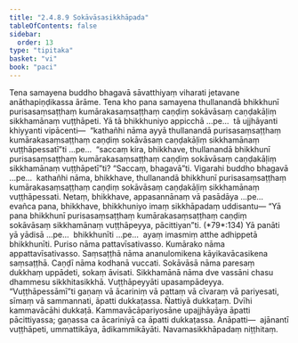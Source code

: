 ```yaml
---
title: "2.4.8.9 Sokāvāsasikkhāpada"
tableOfContents: false
sidebar:
  order: 13
type: "tipitaka"
basket: "vi"
book: "paci"
---
```



<DynamicBreadcrumb />

<Division number="1158" book="paci" bookNo="2" page="445">

<Paragraph number="3384" book="paci">
Tena samayena buddho bhagavā sāvatthiyaṃ viharati jetavane anāthapiṇḍikassa ārāme. Tena kho pana samayena thullanandā bhikkhunī purisasaṃsaṭṭhaṃ kumārakasaṃsaṭṭhaṃ caṇḍiṃ sokāvāsaṃ caṇḍakāḷiṃ sikkhamānaṃ vuṭṭhāpeti.
</Paragraph>

<Paragraph number="3385" book="paci">
Yā tā bhikkhuniyo appicchā …pe…  tā ujjhāyanti khiyyanti vipācenti—  “kathañhi nāma ayyā thullanandā purisasaṃsaṭṭhaṃ kumārakasaṃsaṭṭhaṃ caṇḍiṃ sokāvāsaṃ caṇḍakāḷiṃ sikkhamānaṃ vuṭṭhāpessatī”ti …pe…  “saccaṃ kira, bhikkhave, thullanandā bhikkhunī purisasaṃsaṭṭhaṃ kumārakasaṃsaṭṭhaṃ caṇḍiṃ sokāvāsaṃ caṇḍakāḷiṃ sikkhamānaṃ vuṭṭhāpetī”ti? “Saccaṃ, bhagavā”ti. Vigarahi buddho bhagavā …pe…  kathañhi nāma, bhikkhave, thullanandā bhikkhunī purisasaṃsaṭṭhaṃ kumārakasaṃsaṭṭhaṃ caṇḍiṃ sokāvāsaṃ caṇḍakāḷiṃ sikkhamānaṃ vuṭṭhāpessati. Netaṃ, bhikkhave, appasannānaṃ vā pasādāya …pe…  evañca pana, bhikkhave, bhikkhuniyo imaṃ sikkhāpadaṃ uddisantu—
</Paragraph>

</Division>
<Division number="1159" book="paci" bookNo="2" page="446">

<Paragraph number="3386" book="paci">
<Emphasis>“Yā pana bhikkhunī purisasaṃsaṭṭhaṃ kumārakasaṃsaṭṭhaṃ caṇḍiṃ sokāvāsaṃ sikkhamānaṃ vuṭṭhāpeyya, pācittiyan”</Emphasis>ti. (*79*:<Emphasis>134</Emphasis>)
</Paragraph>

</Division>
<Division number="1160" book="paci" bookNo="2" page="446">

<Paragraph number="3387" book="paci">
<Emphasis>Yā panā</Emphasis>ti yā yādisā …pe…  <Emphasis>bhikkhunī</Emphasis>ti …pe…  ayaṃ imasmiṃ atthe adhippetā bhikkhunīti.
</Paragraph>

<Paragraph number="3388" book="paci">
<Emphasis>Puriso</Emphasis> nāma pattavīsativasso. <Emphasis>Kumārako</Emphasis> nāma appattavīsativasso. <Emphasis>Saṃsaṭṭhā</Emphasis> nāma ananulomikena kāyikavācasikena saṃsaṭṭhā. <Emphasis>Caṇḍī</Emphasis> nāma kodhanā vuccati.
</Paragraph>

<Paragraph number="3389" book="paci">
<Emphasis>Sokāvāsā</Emphasis> nāma paresaṃ dukkhaṃ uppādeti, sokaṃ āvisati. <Emphasis>Sikkhamānā</Emphasis> nāma dve vassāni chasu dhammesu sikkhitasikkhā. <Emphasis>Vuṭṭhāpeyyā</Emphasis>ti upasampādeyya.
</Paragraph>

<Paragraph number="3390" book="paci">
“Vuṭṭhāpessāmī”ti gaṇaṃ vā ācariniṃ vā pattaṃ vā cīvaraṃ vā pariyesati, sīmaṃ vā sammannati, āpatti dukkaṭassa. Ñattiyā dukkaṭaṃ. Dvīhi kammavācāhi dukkaṭā. Kammavācāpariyosāne upajjhāyāya āpatti pācittiyassa; gaṇassa ca ācariniyā ca āpatti dukkaṭassa.
</Paragraph>

</Division>
<Division number="1161" book="paci" bookNo="2" page="446">

<Paragraph number="3391" book="paci">
Anāpatti—  ajānantī vuṭṭhāpeti, ummattikāya, ādikammikāyāti.

</Paragraph>
</Division>

<Paragraph number="3392" type="center" book="paci">
Navamasikkhāpadaṃ niṭṭhitaṃ.
</Paragraph>
